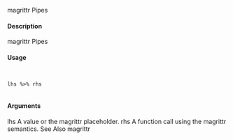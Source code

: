 
magrittr Pipes

#### Description

magrittr Pipes

#### Usage
<pre><code>

lhs %>% rhs

</code></pre>
#### Arguments

lhs A value or the magrittr placeholder.
rhs A function call using the magrittr semantics.
See Also
magrittr
